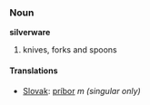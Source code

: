 === Noun ===
'''silverware'''
# knives, forks and spoons
==== Translations ====
*[[Slovak]]: [[príbor]] ''m (singular only)''
